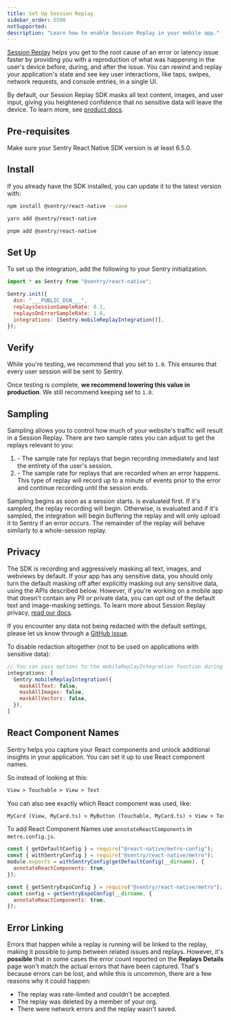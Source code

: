 ```yaml
---
title: Set Up Session Replay
sidebar_order: 5500
notSupported:
description: "Learn how to enable Session Replay in your mobile app."
---
```


[Session Replay](/product/explore/session-replay/) helps you get to the root cause of an error or latency issue faster by providing you with a reproduction of what was happening in the user's device before, during, and after the issue. You can rewind and replay your application's state and see key user interactions, like taps, swipes, network requests, and console entries, in a single UI.

By default, our Session Replay SDK masks all text content, images, and user input, giving you heightened confidence that no sensitive data will leave the device. To learn more, see [product docs](/product/explore/session-replay/).

## Pre-requisites

Make sure your Sentry React Native SDK version is at least 6.5.0.

## Install

If you already have the SDK installed, you can update it to the latest version with:

```bash {tabTitle:npm}
npm install @sentry/react-native --save
```

```bash {tabTitle:yarn}
yarn add @sentry/react-native
```

```bash {tabTitle:pnpm}
pnpm add @sentry/react-native
```

## Set Up

To set up the integration, add the following to your Sentry initialization.

```javascript
import * as Sentry from "@sentry/react-native";

Sentry.init({
  dsn: "___PUBLIC_DSN___",
  replaysSessionSampleRate: 0.1,
  replaysOnErrorSampleRate: 1.0,
  integrations: [Sentry.mobileReplayIntegration()],
});
```

## Verify

While you're testing, we recommend that you set <PlatformIdentifier name="replays-session-sample-rate" /> to `1.0`. This ensures that every user session will be sent to Sentry.

Once testing is complete, **we recommend lowering this value in production**. We still recommend keeping <PlatformIdentifier name="replays-on-error-sample-rate" /> set to `1.0`.

## Sampling

Sampling allows you to control how much of your website's traffic will result in a Session Replay. There are two sample rates you can adjust to get the replays relevant to you:

1. <PlatformIdentifier name="replays-session-sample-rate" /> - The sample rate for
   replays that begin recording immediately and last the entirety of the user's session.
2. <PlatformIdentifier name="replays-on-error-sample-rate" /> - The sample rate for
   replays that are recorded when an error happens. This type of replay will record
   up to a minute of events prior to the error and continue recording until the session
   ends.

Sampling begins as soon as a session starts. <PlatformIdentifier name="replays-session-sample-rate" /> is evaluated first. If it's sampled, the replay recording will begin. Otherwise, <PlatformIdentifier name="replays-on-error-sample-rate" /> is evaluated and if it's sampled, the integration will begin buffering the replay and will only upload it to Sentry if an error occurs. The remainder of the replay will behave similarly to a whole-session replay.

## Privacy

The SDK is recording and aggressively masking all text, images, and webviews by default. If your app has any sensitive data, you should only turn the default masking off after explicitly masking out any sensitive data, using the APIs described below.
However, if you're working on a mobile app that doesn't contain any PII or private data, you can opt out of the default text and image-masking settings. To learn more about Session Replay privacy, [read our docs](/platforms/react-native/session-replay/privacy/).

<Note>

If you encounter any data not being redacted with the default settings, please let us know through a [GitHub issue](https://github.com/getsentry/sentry-react-native/issues/new?assignees=&labels=Platform%3A+React-Native%2CType%3A+%F0%9F%AA%B2+Bug&projects=&template=BUG_REPORT.md).

</Note>

To disable redaction altogether (not to be used on applications with sensitive data):

```javascript
// You can pass options to the mobileReplayIntegration function during init:
integrations: [
  Sentry.mobileReplayIntegration({
    maskAllText: false,
    maskAllImages: false,
    maskAllVectors: false,
  }),
]
```

## React Component Names

Sentry helps you capture your React components and unlock additional insights in your application. You can set it up to use React component names.

So instead of looking at this:

```html {tabTitle:Generic Components}
View > Touchable > View > Text
```

You can also see exactly which React component was used, like:

```html {tabTitle:React Components}
MyCard (View, MyCard.ts) > MyButton (Touchable, MyCard.ts) > View > Text
```

To add React Component Names use `annotateReactComponents` in `metro.config.js`.

```js {tabTitle: React Native}
const { getDefaultConfig } = require("@react-native/metro-config");
const { withSentryConfig } = require("@sentry/react-native/metro");
module.exports = withSentryConfig(getDefaultConfig(__dirname), {
  annotateReactComponents: true,
});
```

```js {tabTitle: Expo}
const { getSentryExpoConfig } = require("@sentry/react-native/metro");
const config = getSentryExpoConfig(__dirname, {
  annotateReactComponents: true,
});
```

## Error Linking

Errors that happen while a replay is running will be linked to the replay, making it possible to jump between related issues and replays. However, it's **possible** that in some cases the error count reported on the **Replays Details** page won't match the actual errors that have been captured. That's because errors can be lost, and while this is uncommon, there are a few reasons why it could happen:

- The replay was rate-limited and couldn't be accepted.
- The replay was deleted by a member of your org.
- There were network errors and the replay wasn't saved.
